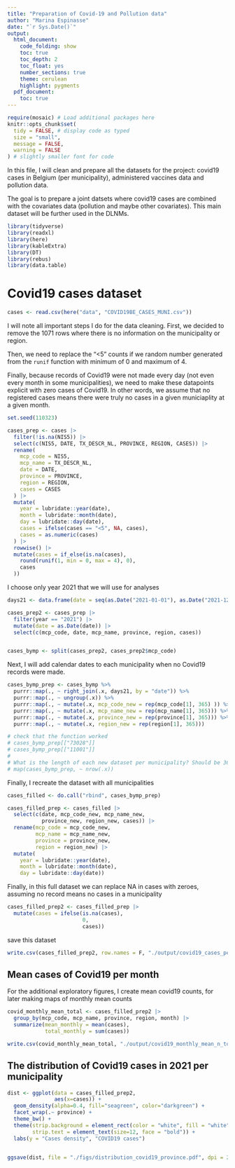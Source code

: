 ```yaml
---
title: "Preparation of Covid-19 and Pollution data"
author: "Marina Espinasse"
date: "`r Sys.Date()`"
output:
  html_document:
    code_folding: show
    toc: true
    toc_depth: 2
    toc_float: yes
    number_sections: true
    theme: cerulean
    highlight: pygments
  pdf_document:
    toc: true
---
```


```r
require(mosaic) # Load additional packages here
knitr::opts_chunk$set(
  tidy = FALSE, # display code as typed
  size = "small",
  message = FALSE,
  warning = FALSE
) # slightly smaller font for code
```


In this file, I will clean and prepare all the datasets for the project: covid19 cases in Belgium (per municipality), administered vaccines data and pollution data.

The goal is to prepare a joint datsets where covid19 cases are combined with the covariates data (pollution and maybe other covariates). This main dataset will be further used in the DLNMs.



```r
library(tidyverse)
library(readxl)
library(here)
library(kableExtra)
library(DT)
library(rebus)
library(data.table)
```

# Covid19 cases dataset

```r
cases <- read.csv(here("data", "COVID19BE_CASES_MUNI.csv"))
```

I will note all important steps I do for the data cleaning. First, we decided to remove the 1071 rows where there is no information on the municipality or region.

Then, we need to replace the "<5" counts if we random number generated from the `runif` function with minimum of 0 and maximum of 4.

Finally, because records of Covid19 were not made every day (not even every month in some municipalities), we need to make these datapoints explicit with zero cases of Covid19. In other words, we assume that no registered cases means there were truly no cases in a given municiaplity at a given month.

```r
set.seed(110323)

cases_prep <- cases |>
  filter(!is.na(NIS5)) |>
  select(c(NIS5, DATE, TX_DESCR_NL, PROVINCE, REGION, CASES)) |>
  rename(
    mcp_code = NIS5,
    mcp_name = TX_DESCR_NL,
    date = DATE,
    province = PROVINCE,
    region = REGION,
    cases = CASES
  ) |>
  mutate(
    year = lubridate::year(date),
    month = lubridate::month(date),
    day = lubridate::day(date),
    cases = ifelse(cases == "<5", NA, cases),
    cases = as.numeric(cases)
  ) |>
  rowwise() |>
  mutate(cases = if_else(is.na(cases),
    round(runif(1, min = 0, max = 4), 0),
    cases
  ))
```


I choose only year 2021 that we will use for analyses
```r
days21 <- data.frame(date = seq(as.Date("2021-01-01"), as.Date("2021-12-31"), by = "+1 day"))

cases_prep2 <- cases_prep |>
  filter(year == "2021") |>
  mutate(date = as.Date(date)) |> 
  select(c(mcp_code, date, mcp_name, province, region, cases))


cases_bymp <- split(cases_prep2, cases_prep2$mcp_code)
```


Next, I will add calendar dates to each municipality when no Covid19 records were made.

```r
cases_bymp_prep <- cases_bymp %>%
  purrr::map(., ~ right_join(.x, days21, by = "date")) %>%
  purrr::map(., ~ ungroup(.x)) %>%
  purrr::map(., ~ mutate(.x, mcp_code_new = rep(mcp_code[1], 365) )) %>%
  purrr::map(., ~ mutate(.x, mcp_name_new = rep(mcp_name[1], 365))) %>%
  purrr::map(., ~ mutate(.x, province_new = rep(province[1], 365))) %>%
  purrr::map(., ~ mutate(.x, region_new = rep(region[1], 365)))

# check that the function worked
# cases_bymp_prep[["73028"]]
# cases_bymp_prep[["11001"]]
#
# What is the length of each new dataset per municipality? Should be 365 - OK!
# map(cases_bymp_prep, ~ nrow(.x))
```

Finally, I recreate the dataset with all municipalities

```r
cases_filled <- do.call("rbind", cases_bymp_prep)

cases_filled_prep <- cases_filled |> 
  select(c(date, mcp_code_new, mcp_name_new,
           province_new, region_new, cases)) |> 
  rename(mcp_code = mcp_code_new,
         mcp_name = mcp_name_new,
         province = province_new,
         region = region_new) |> 
  mutate(
    year = lubridate::year(date),
    month = lubridate::month(date),
    day = lubridate::day(date))
```

Finally, in this full dataset we can replace NA in cases with zeroes, assuming no record means no cases in a municipality

```r
cases_filled_prep2 <- cases_filled_prep |> 
  mutate(cases = ifelse(is.na(cases),
                        0,
                        cases))
```

save this dataset
```r
write.csv(cases_filled_prep2, row.names = F, "./output/covid19_cases_perday_0filled.csv")
```

## Mean cases of Covid19 per month

For the additional exploratory figures, I create mean covid19 counts, for later making maps of monthly mean counts
```r
covid_monthly_mean_total <- cases_filled_prep2 |> 
  group_by(mcp_code, mcp_name, province, region, month) |> 
  summarize(mean_monthly = mean(cases),
            total_monthly = sum(cases))
```

```r
write.csv(covid_monthly_mean_total, "./output/covid19_monthly_mean_n_total.csv", row.names = F)
```

## The distribution of Covid19 cases in 2021 per municipality

```r
dist <- ggplot(data = cases_filled_prep2,
               aes(x=cases)) +
  geom_density(alpha=0.4, fill="seagreen", color="darkgreen") +
  facet_wrap(.~ province) +
  theme_bw() +
  theme(strip.background = element_rect(color = "white", fill = "white"),
        strip.text = element_text(size=12, face = "bold")) +
  labs(y = "Cases density", "COVID19 cases")
  
```

```r
ggsave(dist, file = "./figs/distribution_covid19_province.pdf", dpi = 250)
```

